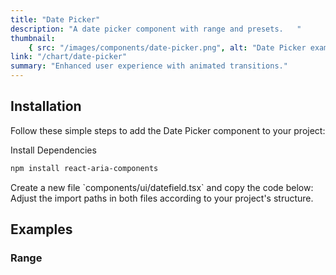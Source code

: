 ```yaml
---
title: "Date Picker"
description: "A date picker component with range and presets.   "
thumbnail:
    { src: "/images/components/date-picker.png", alt: "Date Picker example" }
link: "/chart/date-picker"
summary: "Enhanced user experience with animated transitions."
---
```


<ComponentPreview name="date-picker-demo" />

## Installation

Follow these simple steps to add the Date Picker component to your project:

<Steps>

<Step>
Install Dependencies
</Step>

```bash 
npm install react-aria-components 
```

<Step>
    Create a new file `components/ui/datefield.tsx` and copy the code below:
</Step>

<CollapsibleSource name="datefield" />

<Step>
    Adjust the import paths in both files according to your project's structure.
</Step>

</Steps>

## Examples

### Range

<ComponentPreview name="date-picker-range" />
